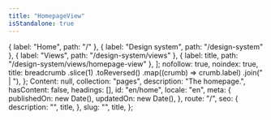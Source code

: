 ```yaml
---
title: "HomepageView"
isStandalone: true
---
```


  { label: "Home", path: "/" },
  { label: "Design system", path: "/design-system" },
  { label: "Views", path: "/design-system/views" },
  { label: title, path: "/design-system/views/homepage-view" },
];
  nofollow: true,
  noindex: true,
  title: breadcrumb
    .slice(1)
    .toReversed()
    .map((crumb) => crumb.label)
    .join(" | "),
};
  Content: null,
  collection: "pages",
  description: "The homepage.",
  hasContent: false,
  headings: [],
  id: "en/home",
  locale: "en",
  meta: {
    publishedOn: new Date(),
    updatedOn: new Date(),
  },
  route: "/",
  seo: {
    description: "",
    title,
  },
  slug: "",
  title,
};

<HomepageView breadcrumb={breadcrumb} entry={fakePage} seo={seo} />
